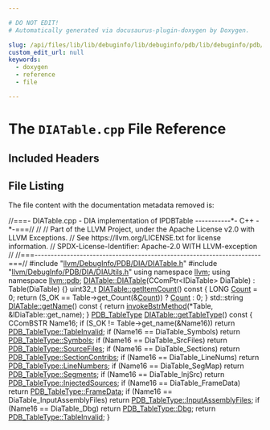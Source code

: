 ```yaml
---

# DO NOT EDIT!
# Automatically generated via docusaurus-plugin-doxygen by Doxygen.

slug: /api/files/lib/lib/debuginfo/lib/debuginfo/pdb/lib/debuginfo/pdb/dia/diatable-cpp
custom_edit_url: null
keywords:
  - doxygen
  - reference
  - file

---
```





# The `DIATable.cpp` File Reference

<DoxygenPage pluginConfig={pluginConfig}>



## Included Headers

<IncludesList>
<IncludesListItem
  filePath="llvm/DebugInfo/PDB/DIA/DIATable.h"
  permalink="/docs/api/files/include/include/llvm/include/llvm/debuginfo/include/llvm/debuginfo/pdb/include/llvm/debuginfo/pdb/dia/diatable-h"
  isLocal="true" />
<IncludesListItem
  filePath="llvm/DebugInfo/PDB/DIA/DIAUtils.h"
  permalink="/docs/api/files/include/include/llvm/include/llvm/debuginfo/include/llvm/debuginfo/pdb/include/llvm/debuginfo/pdb/dia/diautils-h"
  isLocal="true" />
</IncludesList>


## File Listing

The file content with the documentation metadata removed is:

<ProgramListing>

<Link id="l00001" /><CodeLine lineNumber="1"><Highlight kind="comment">//===- DIATable.cpp - DIA implementation of IPDBTable -----------&#42;- C++ -&#42;-===//</Highlight><Highlight kind="normal"></Highlight></CodeLine>
<Link id="l00002" /><CodeLine lineNumber="2"><Highlight kind="normal"></Highlight><Highlight kind="comment">//</Highlight><Highlight kind="normal"></Highlight></CodeLine>
<Link id="l00003" /><CodeLine lineNumber="3"><Highlight kind="normal"></Highlight><Highlight kind="comment">// Part of the LLVM Project, under the Apache License v2.0 with LLVM Exceptions.</Highlight><Highlight kind="normal"></Highlight></CodeLine>
<Link id="l00004" /><CodeLine lineNumber="4"><Highlight kind="normal"></Highlight><Highlight kind="comment">// See https://llvm.org/LICENSE.txt for license information.</Highlight><Highlight kind="normal"></Highlight></CodeLine>
<Link id="l00005" /><CodeLine lineNumber="5"><Highlight kind="normal"></Highlight><Highlight kind="comment">// SPDX-License-Identifier: Apache-2.0 WITH LLVM-exception</Highlight><Highlight kind="normal"></Highlight></CodeLine>
<Link id="l00006" /><CodeLine lineNumber="6"><Highlight kind="normal"></Highlight><Highlight kind="comment">//</Highlight><Highlight kind="normal"></Highlight></CodeLine>
<Link id="l00007" /><CodeLine lineNumber="7"><Highlight kind="normal"></Highlight><Highlight kind="comment">//===----------------------------------------------------------------------===//</Highlight><Highlight kind="normal"></Highlight></CodeLine>
<Link id="l00008" /><CodeLine lineNumber="8"><Highlight kind="normal"></Highlight></CodeLine>
<Link id="l00009" /><CodeLine lineNumber="9"><Highlight kind="normal"></Highlight><Highlight kind="preprocessor">#include &quot;<a href="/docs/api/files/include/include/llvm/include/llvm/debuginfo/include/llvm/debuginfo/pdb/include/llvm/debuginfo/pdb/dia/diatable-h">llvm/DebugInfo/PDB/DIA/DIATable.h</a>&quot;</Highlight><Highlight kind="normal"></Highlight></CodeLine>
<Link id="l00010" /><CodeLine lineNumber="10"><Highlight kind="normal"></Highlight><Highlight kind="preprocessor">#include &quot;<a href="/docs/api/files/include/include/llvm/include/llvm/debuginfo/include/llvm/debuginfo/pdb/include/llvm/debuginfo/pdb/dia/diautils-h">llvm/DebugInfo/PDB/DIA/DIAUtils.h</a>&quot;</Highlight><Highlight kind="normal"></Highlight></CodeLine>
<Link id="l00011" /><CodeLine lineNumber="11"><Highlight kind="normal"></Highlight></CodeLine>
<Link id="l00012" /><CodeLine lineNumber="12"><Highlight kind="normal"></Highlight><Highlight kind="keyword">using namespace </Highlight><Highlight kind="normal"><a href="/docs/api/namespaces/llvm">llvm</a>;</Highlight></CodeLine>
<Link id="l00013" /><CodeLine lineNumber="13"><Highlight kind="normal"></Highlight><Highlight kind="keyword">using namespace </Highlight><Highlight kind="normal"><a href="/docs/api/namespaces/llvm/pdb">llvm::pdb</a>;</Highlight></CodeLine>
<Link id="l00014" /><CodeLine lineNumber="14"><Highlight kind="normal"></Highlight></CodeLine>
<Link id="l00015" /><CodeLine lineNumber="15" lineLink="/docs/api/classes/llvm/pdb/diatable/#a56042969677e519d47e1177edde627d7"><Highlight kind="normal"><a href="/docs/api/classes/llvm/pdb/diatable/#a56042969677e519d47e1177edde627d7">DIATable::DIATable</a>(CComPtr&lt;IDiaTable&gt; DiaTable) : Table(DiaTable) &#123;&#125;</Highlight></CodeLine>
<Link id="l00016" /><CodeLine lineNumber="16"><Highlight kind="normal"></Highlight></CodeLine>
<Link id="l00017" /><CodeLine lineNumber="17" lineLink="/docs/api/classes/llvm/pdb/diatable/#a0aaaa4a568c4cee3e830884e33a3fe89"><Highlight kind="normal">uint32&#95;t <a href="/docs/api/classes/llvm/pdb/diatable/#a0aaaa4a568c4cee3e830884e33a3fe89">DIATable::getItemCount</a>()</Highlight><Highlight kind="keyword"> const </Highlight><Highlight kind="normal">&#123;</Highlight></CodeLine>
<Link id="l00018" /><CodeLine lineNumber="18"><Highlight kind="normal">  LONG <a href="/docs/api/namespaces/llvm/#a845e08be4b0320d66901a66b0c0e9509">Count</a> = 0;</Highlight></CodeLine>
<Link id="l00019" /><CodeLine lineNumber="19"><Highlight kind="normal">  </Highlight><Highlight kind="keywordflow">return</Highlight><Highlight kind="normal"> (S&#95;OK == Table-&gt;get&#95;Count(&amp;<a href="/docs/api/namespaces/llvm/#a845e08be4b0320d66901a66b0c0e9509">Count</a>)) ? <a href="/docs/api/namespaces/llvm/#a845e08be4b0320d66901a66b0c0e9509">Count</a> : 0;</Highlight></CodeLine>
<Link id="l00020" /><CodeLine lineNumber="20"><Highlight kind="normal">&#125;</Highlight></CodeLine>
<Link id="l00021" /><CodeLine lineNumber="21"><Highlight kind="normal"></Highlight></CodeLine>
<Link id="l00022" /><CodeLine lineNumber="22" lineLink="/docs/api/classes/llvm/pdb/diatable/#a7c9ce8ff0b715ef26786f629986f27df"><Highlight kind="normal">std::string <a href="/docs/api/classes/llvm/pdb/diatable/#a7c9ce8ff0b715ef26786f629986f27df">DIATable::getName</a>()</Highlight><Highlight kind="keyword"> const </Highlight><Highlight kind="normal">&#123;</Highlight></CodeLine>
<Link id="l00023" /><CodeLine lineNumber="23"><Highlight kind="normal">  </Highlight><Highlight kind="keywordflow">return</Highlight><Highlight kind="normal"> <a href="/docs/api/files/include/include/llvm/include/llvm/debuginfo/include/llvm/debuginfo/pdb/include/llvm/debuginfo/pdb/dia/diautils-h/#ad6c60a50832554e59decc8a64f4d6051">invokeBstrMethod</a>(&#42;Table, &amp;IDiaTable::get&#95;name);</Highlight></CodeLine>
<Link id="l00024" /><CodeLine lineNumber="24"><Highlight kind="normal">&#125;</Highlight></CodeLine>
<Link id="l00025" /><CodeLine lineNumber="25"><Highlight kind="normal"></Highlight></CodeLine>
<Link id="l00026" /><CodeLine lineNumber="26" lineLink="/docs/api/classes/llvm/pdb/diatable/#a258a3fae37dac63b0a8f248cf35a4f71"><Highlight kind="normal"><a href="/docs/api/namespaces/llvm/pdb/#a2632601eef2a7254d0d50e82ba2ab620">PDB&#95;TableType</a> <a href="/docs/api/classes/llvm/pdb/diatable/#a258a3fae37dac63b0a8f248cf35a4f71">DIATable::getTableType</a>()</Highlight><Highlight kind="keyword"> const </Highlight><Highlight kind="normal">&#123;</Highlight></CodeLine>
<Link id="l00027" /><CodeLine lineNumber="27"><Highlight kind="normal">  CComBSTR Name16;</Highlight></CodeLine>
<Link id="l00028" /><CodeLine lineNumber="28"><Highlight kind="normal">  </Highlight><Highlight kind="keywordflow">if</Highlight><Highlight kind="normal"> (S&#95;OK != Table-&gt;get&#95;name(&amp;Name16))</Highlight></CodeLine>
<Link id="l00029" /><CodeLine lineNumber="29"><Highlight kind="normal">    </Highlight><Highlight kind="keywordflow">return</Highlight><Highlight kind="normal"> <a href="/docs/api/namespaces/llvm/pdb/#a2632601eef2a7254d0d50e82ba2ab620ac3454d03c1b512571e49b9fcbd757fa5">PDB&#95;TableType::TableInvalid</a>;</Highlight></CodeLine>
<Link id="l00030" /><CodeLine lineNumber="30"><Highlight kind="normal"></Highlight></CodeLine>
<Link id="l00031" /><CodeLine lineNumber="31"><Highlight kind="normal">  </Highlight><Highlight kind="keywordflow">if</Highlight><Highlight kind="normal"> (Name16 == DiaTable&#95;Symbols)</Highlight></CodeLine>
<Link id="l00032" /><CodeLine lineNumber="32"><Highlight kind="normal">    </Highlight><Highlight kind="keywordflow">return</Highlight><Highlight kind="normal"> <a href="/docs/api/namespaces/llvm/pdb/#a2632601eef2a7254d0d50e82ba2ab620a5214a8a633c296d1d9d504fc54556692">PDB&#95;TableType::Symbols</a>;</Highlight></CodeLine>
<Link id="l00033" /><CodeLine lineNumber="33"><Highlight kind="normal">  </Highlight><Highlight kind="keywordflow">if</Highlight><Highlight kind="normal"> (Name16 == DiaTable&#95;SrcFiles)</Highlight></CodeLine>
<Link id="l00034" /><CodeLine lineNumber="34"><Highlight kind="normal">    </Highlight><Highlight kind="keywordflow">return</Highlight><Highlight kind="normal"> <a href="/docs/api/namespaces/llvm/pdb/#a2632601eef2a7254d0d50e82ba2ab620aaa2d3b360b4d1dc7c4cbaa133b035e70">PDB&#95;TableType::SourceFiles</a>;</Highlight></CodeLine>
<Link id="l00035" /><CodeLine lineNumber="35"><Highlight kind="normal">  </Highlight><Highlight kind="keywordflow">if</Highlight><Highlight kind="normal"> (Name16 == DiaTable&#95;Sections)</Highlight></CodeLine>
<Link id="l00036" /><CodeLine lineNumber="36"><Highlight kind="normal">    </Highlight><Highlight kind="keywordflow">return</Highlight><Highlight kind="normal"> <a href="/docs/api/namespaces/llvm/pdb/#a2632601eef2a7254d0d50e82ba2ab620a46a790fcacc97f55b278ac1090323fd3">PDB&#95;TableType::SectionContribs</a>;</Highlight></CodeLine>
<Link id="l00037" /><CodeLine lineNumber="37"><Highlight kind="normal">  </Highlight><Highlight kind="keywordflow">if</Highlight><Highlight kind="normal"> (Name16 == DiaTable&#95;LineNums)</Highlight></CodeLine>
<Link id="l00038" /><CodeLine lineNumber="38"><Highlight kind="normal">    </Highlight><Highlight kind="keywordflow">return</Highlight><Highlight kind="normal"> <a href="/docs/api/namespaces/llvm/pdb/#a2632601eef2a7254d0d50e82ba2ab620ae5fee14af6acced95bcf6fc16e893901">PDB&#95;TableType::LineNumbers</a>;</Highlight></CodeLine>
<Link id="l00039" /><CodeLine lineNumber="39"><Highlight kind="normal">  </Highlight><Highlight kind="keywordflow">if</Highlight><Highlight kind="normal"> (Name16 == DiaTable&#95;SegMap)</Highlight></CodeLine>
<Link id="l00040" /><CodeLine lineNumber="40"><Highlight kind="normal">    </Highlight><Highlight kind="keywordflow">return</Highlight><Highlight kind="normal"> <a href="/docs/api/namespaces/llvm/pdb/#a2632601eef2a7254d0d50e82ba2ab620afb9a488a6fe2d37f9a17651d744997f6">PDB&#95;TableType::Segments</a>;</Highlight></CodeLine>
<Link id="l00041" /><CodeLine lineNumber="41"><Highlight kind="normal">  </Highlight><Highlight kind="keywordflow">if</Highlight><Highlight kind="normal"> (Name16 == DiaTable&#95;InjSrc)</Highlight></CodeLine>
<Link id="l00042" /><CodeLine lineNumber="42"><Highlight kind="normal">    </Highlight><Highlight kind="keywordflow">return</Highlight><Highlight kind="normal"> <a href="/docs/api/namespaces/llvm/pdb/#a2632601eef2a7254d0d50e82ba2ab620ab773dabd2299eebecb48d3f8c0b3dd2d">PDB&#95;TableType::InjectedSources</a>;</Highlight></CodeLine>
<Link id="l00043" /><CodeLine lineNumber="43"><Highlight kind="normal">  </Highlight><Highlight kind="keywordflow">if</Highlight><Highlight kind="normal"> (Name16 == DiaTable&#95;FrameData)</Highlight></CodeLine>
<Link id="l00044" /><CodeLine lineNumber="44"><Highlight kind="normal">    </Highlight><Highlight kind="keywordflow">return</Highlight><Highlight kind="normal"> <a href="/docs/api/namespaces/llvm/pdb/#a2632601eef2a7254d0d50e82ba2ab620ad6e408b692f1e72c58127dbaed95ebe4">PDB&#95;TableType::FrameData</a>;</Highlight></CodeLine>
<Link id="l00045" /><CodeLine lineNumber="45"><Highlight kind="normal">  </Highlight><Highlight kind="keywordflow">if</Highlight><Highlight kind="normal"> (Name16 == DiaTable&#95;InputAssemblyFiles)</Highlight></CodeLine>
<Link id="l00046" /><CodeLine lineNumber="46"><Highlight kind="normal">    </Highlight><Highlight kind="keywordflow">return</Highlight><Highlight kind="normal"> <a href="/docs/api/namespaces/llvm/pdb/#a2632601eef2a7254d0d50e82ba2ab620a963546c17867ea4d2d94879b2e2fcc47">PDB&#95;TableType::InputAssemblyFiles</a>;</Highlight></CodeLine>
<Link id="l00047" /><CodeLine lineNumber="47"><Highlight kind="normal">  </Highlight><Highlight kind="keywordflow">if</Highlight><Highlight kind="normal"> (Name16 == DiaTable&#95;Dbg)</Highlight></CodeLine>
<Link id="l00048" /><CodeLine lineNumber="48"><Highlight kind="normal">    </Highlight><Highlight kind="keywordflow">return</Highlight><Highlight kind="normal"> <a href="/docs/api/namespaces/llvm/pdb/#a2632601eef2a7254d0d50e82ba2ab620a198388745e9612237ea49ec52b8afdb5">PDB&#95;TableType::Dbg</a>;</Highlight></CodeLine>
<Link id="l00049" /><CodeLine lineNumber="49"><Highlight kind="normal">  </Highlight><Highlight kind="keywordflow">return</Highlight><Highlight kind="normal"> <a href="/docs/api/namespaces/llvm/pdb/#a2632601eef2a7254d0d50e82ba2ab620ac3454d03c1b512571e49b9fcbd757fa5">PDB&#95;TableType::TableInvalid</a>;</Highlight></CodeLine>
<Link id="l00050" /><CodeLine lineNumber="50"><Highlight kind="normal">&#125;</Highlight></CodeLine>

</ProgramListing>


</DoxygenPage>
